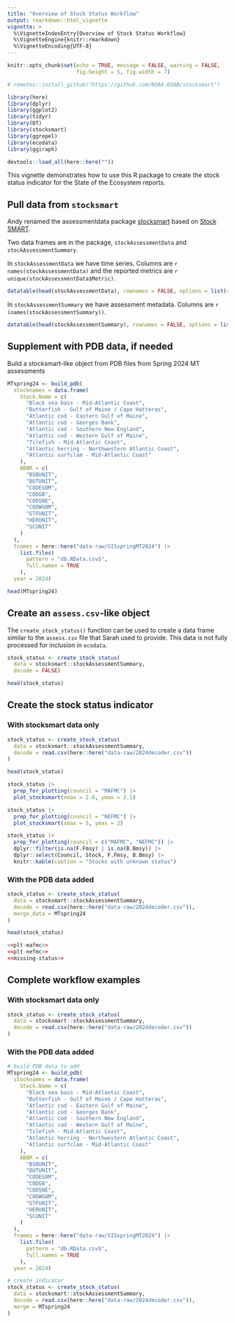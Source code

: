 ```yaml
---
title: "Overview of Stock Status Workflow"
output: rmarkdown::html_vignette
vignette: >
  %\VignetteIndexEntry{Overview of Stock Status Workflow}
  %\VignetteEngine{knitr::rmarkdown}
  %\VignetteEncoding{UTF-8}
---
```


```r
knitr::opts_chunk$set(echo = TRUE, message = FALSE, warning = FALSE,
                      fig.height = 5, fig.width = 7)

# remotes::install_github("https://github.com/NOAA-EDAB/stocksmart")

library(here)
library(dplyr)
library(ggplot2)
library(tidyr)
library(DT)
library(stocksmart)
library(ggrepel)
library(ecodata)
library(ggiraph)

devtools::load_all(here::here(""))
```

This vignette demonstrates how to use this R package to create the stock status indicator for the State of the Ecosystem reports.

## Pull data from `stocksmart`
Andy renamed the assessmentdata package [stocksmart](https://noaa-edab.github.io/stocksmart/) based on [Stock SMART](https://www.st.nmfs.noaa.gov/stocksmart?app=homepage). 

Two data frames are in the package, `stockAssessmentData` and `stockAssessmentSummary`.

In `stockAssessmentData` we have time series. Columns are `r names(stockAssessmentData)` and the reported metrics are `r unique(stockAssessmentData$Metric)`. 


```r
datatable(head(stockAssessmentData), rownames = FALSE, options = list(scrollX = TRUE))
```

In `stockAssessmentSummary` we have assessment metadata. Columns are `r (names(stockAssessmentSummary))`.

```r
datatable(head(stockAssessmentSummary), rownames = FALSE, options = list(scrollX = TRUE))
```

## Supplement with PDB data, if needed

Build a stocksmart-like object from PDB files from Spring 2024 MT assessments

```r
MTspring24 <- build_pdb(
  stocknames = data.frame(
    Stock.Name = c(
      "Black sea bass - Mid-Atlantic Coast",
      "Butterfish - Gulf of Maine / Cape Hatteras",
      "Atlantic cod - Eastern Gulf of Maine",
      "Atlantic cod - Georges Bank",
      "Atlantic cod - Southern New England",
      "Atlantic cod - Western Gulf of Maine",
      "Tilefish - Mid-Atlantic Coast",
      "Atlantic herring - Northwestern Atlantic Coast",
      "Atlantic surfclam - Mid-Atlantic Coast"
    ),
    ABBR = c(
      "BSBUNIT",
      "BUTUNIT",
      "CODEGOM",
      "CODGB",
      "CODSNE",
      "CODWGOM",
      "GTFUNIT",
      "HERUNIT",
      "SCUNIT"
    )
  ),
  fnames = here::here("data-raw/SISspringMT2024") |>
    list.files(
      pattern = "db.RData.csv$",
      full.names = TRUE
    ),
  year = 2024)

head(MTspring24)
```

## Create an `assess.csv`-like object

The `create_stock_status()` function can be used to create a data frame similar to the `assess.csv` file that Sarah used to provide. This data is not fully processed for inclusion in `ecodata`.

```r
stock_status <- create_stock_status(
  data = stocksmart::stockAssessmentSummary,
  decode = FALSE)

head(stock_status)
```

## Create the stock status indicator

### With stocksmart data only

```r
stock_status <- create_stock_status(
  data = stocksmart::stockAssessmentSummary,
  decode = read.csv(here::here("data-raw/2024decoder.csv"))
)

head(stock_status)
```

```r
stock_status |>
  prep_for_plotting(council = "MAFMC") |>
  plot_stocksmart(xmax = 2.6, ymax = 2.1)
```

```r
stock_status |>
  prep_for_plotting(council = "NEFMC") |>
  plot_stocksmart(xmax = 5, ymax = 2)
```

```r
stock_status |>
  prep_for_plotting(council = c("MAFMC", "NEFMC")) |>
  dplyr::filter(is.na(F.Fmsy) | is.na(B.Bmsy)) |>
  dplyr::select(Council, Stock, F.Fmsy, B.Bmsy) |>
  knitr::kable(caption = "Stocks with unknown status")
```

### With the PDB data added

```r
stock_status <- create_stock_status(
  data = stocksmart::stockAssessmentSummary,
  decode = read.csv(here::here("data-raw/2024decoder.csv")),
  merge_data = MTspring24
)

head(stock_status)
```

```r
<<plt-mafmc>>
<<plt-nefmc>>
<<missing-status>>
```

## Complete workflow examples

### With stocksmart data only

```r
stock_status <- create_stock_status(
  data = stocksmart::stockAssessmentSummary,
  decode = read.csv(here::here("data-raw/2024decoder.csv"))
)
```

### With the PDB data added

```r
# build PDB data to add
MTspring24 <- build_pdb(
  stocknames = data.frame(
    Stock.Name = c(
      "Black sea bass - Mid-Atlantic Coast",
      "Butterfish - Gulf of Maine / Cape Hatteras",
      "Atlantic cod - Eastern Gulf of Maine",
      "Atlantic cod - Georges Bank",
      "Atlantic cod - Southern New England",
      "Atlantic cod - Western Gulf of Maine",
      "Tilefish - Mid-Atlantic Coast",
      "Atlantic herring - Northwestern Atlantic Coast",
      "Atlantic surfclam - Mid-Atlantic Coast"
    ),
    ABBR = c(
      "BSBUNIT",
      "BUTUNIT",
      "CODEGOM",
      "CODGB",
      "CODSNE",
      "CODWGOM",
      "GTFUNIT",
      "HERUNIT",
      "SCUNIT"
    )
  ),
  fnames = here::here("data-raw/SISspringMT2024") |>
    list.files(
      pattern = "db.RData.csv$",
      full.names = TRUE
    ),
  year = 2024)

# create indicator
stock_status <- create_stock_status(
  data = stocksmart::stockAssessmentSummary,
  decode = read.csv(here::here("data-raw/2024decoder.csv")),
  merge = MTspring24
)
```
